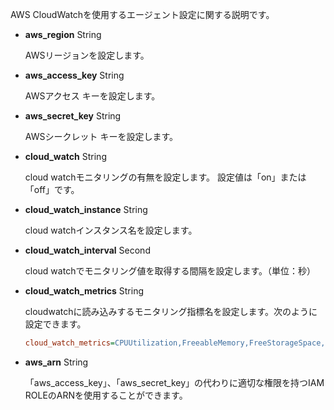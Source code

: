 AWS CloudWatchを使用するエージェント設定に関する説明です。

-   **aws_region** <span class='type'>String</span>

    AWSリージョンを設定します。

-   **aws_access_key** <span class='type'>String</span>

    AWSアクセス キーを設定します。

-   **aws_secret_key** <span class='type'>String</span>

    AWSシークレット キーを設定します。

-   **cloud_watch** <span class='type'>String</span>

    cloud watchモニタリングの有無を設定します。 設定値は「on」または「off」です。

-   **cloud_watch_instance** <span class='type'>String</span>

    cloud watchインスタンス名を設定します。

-   **cloud_watch_interval** <span class='type'>Second</span>

    cloud watchでモニタリング値を取得する間隔を設定します。（単位：秒）

-   **cloud_watch_metrics** <span class='type'>String</span>

    cloudwatchに読み込みするモニタリング指標名を設定します。次のように設定できます。

    ```ini
    cloud_watch_metrics=CPUUtilization,FreeableMemory,FreeStorageSpace,NetworkTransmitThroughput,NetworkReceiveThroughput
    ```

-   **aws_arn** <span class='type'>String</span>

    「aws_access_key」、「aws_secret_key」の代わりに適切な権限を持つIAM ROLEのARNを使用することができます。
